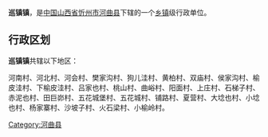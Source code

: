 {{中国乡级行政区
| 行政区全称 = 巡镇镇
| 景观照片文件名 =
| 景观照片描述 =
| 汉语拼音 =
| 通用拼音 =
| 注音符號 =
| 其它标音类型1 =
| 其它标音1 =
| 其它标音类型2 =
| 其它标音2 =
| 其它语言类型1 =
| 其它语言地名1 =
| 其它语言类型2 =
| 其它语言地名2 =
| 上级行政区 = [[山西省|山西省]][[忻州市|忻州市]][[河曲县|河曲县]]
| 行政区类别 = [[乡镇|乡镇]]
| 行政区划代码 =
| 地理坐标 =
| 总面积 =
| 户籍人口 =
| 户籍人口年份 =
| 常住人口 =
| 常住人口年份 =
| 人口密度 =
| 行政区划 =
| 官方网站 =
| 政府驻地 =
| 邮政编码 =
| 毗邻行政区 =
| 位置图文件名 =
| 位置图描述 =
}}
'''巡镇镇'''，是[[中华人民共和国|中国]][[山西省|山西省]][[忻州市|忻州市]][[河曲县|河曲县]]下辖的一个[[乡镇|乡镇]]级行政单位。

== 行政区划 ==
'''巡镇镇'''共辖以下地区：

河南村、河北村、河会村、樊家沟村、狗儿洼村、黄柏村、双庙村、侯家沟村、榆皮洼村、下榆皮洼村、吕家也村、桃山村、曲峪村、阳面村、上庄村、石梯子村、赤泥也村、田巨峁村、五花城堡村、五花城村、铺路村、夏营村、大埝也村、小埝也村、杨家寨村、沙坡子村、火石梁村、小榆岭村。

{{山西小作品}}
{{河曲县行政区划}}

[[Category:河曲县|Category:河曲县]]